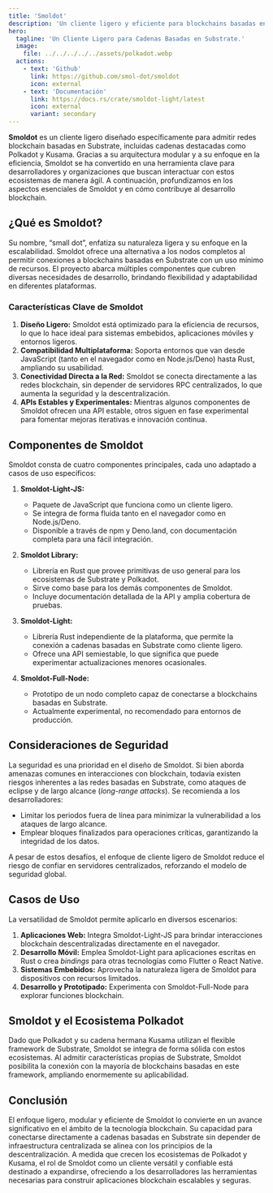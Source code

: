 ```yaml
---
title: 'Smoldot'
description: 'Un cliente ligero y eficiente para blockchains basadas en Substrate como Polkadot y Kusama, que ofrece conectividad segura y descentralizada.'
hero:
  tagline: 'Un Cliente Ligero para Cadenas Basadas en Substrate.'
  image: 
    file: ../../../../../assets/polkadot.webp
  actions:
    - text: 'Github'
      link: https://github.com/smol-dot/smoldot
      icon: external
    - text: 'Documentación'
      link: https://docs.rs/crate/smoldot-light/latest
      icon: external
      variant: secondary
---
```



**Smoldot** es un cliente ligero diseñado específicamente para admitir redes blockchain basadas en Substrate, incluidas cadenas destacadas como Polkadot y Kusama. Gracias a su arquitectura modular y a su enfoque en la eficiencia, Smoldot se ha convertido en una herramienta clave para desarrolladores y organizaciones que buscan interactuar con estos ecosistemas de manera ágil. A continuación, profundizamos en los aspectos esenciales de Smoldot y en cómo contribuye al desarrollo blockchain.

## ¿Qué es Smoldot?
Su nombre, “small dot”, enfatiza su naturaleza ligera y su enfoque en la escalabilidad. Smoldot ofrece una alternativa a los nodos completos al permitir conexiones a blockchains basadas en Substrate con un uso mínimo de recursos. El proyecto abarca múltiples componentes que cubren diversas necesidades de desarrollo, brindando flexibilidad y adaptabilidad en diferentes plataformas.

### Características Clave de Smoldot
1. **Diseño Ligero:** Smoldot está optimizado para la eficiencia de recursos, lo que lo hace ideal para sistemas embebidos, aplicaciones móviles y entornos ligeros.  
2. **Compatibilidad Multiplataforma:** Soporta entornos que van desde JavaScript (tanto en el navegador como en Node.js/Deno) hasta Rust, ampliando su usabilidad.  
3. **Conectividad Directa a la Red:** Smoldot se conecta directamente a las redes blockchain, sin depender de servidores RPC centralizados, lo que aumenta la seguridad y la descentralización.  
4. **APIs Estables y Experimentales:** Mientras algunos componentes de Smoldot ofrecen una API estable, otros siguen en fase experimental para fomentar mejoras iterativas e innovación continua.

## Componentes de Smoldot
Smoldot consta de cuatro componentes principales, cada uno adaptado a casos de uso específicos:

1. **Smoldot-Light-JS:**  
   - Paquete de JavaScript que funciona como un cliente ligero.  
   - Se integra de forma fluida tanto en el navegador como en Node.js/Deno.  
   - Disponible a través de npm y Deno.land, con documentación completa para una fácil integración.

2. **Smoldot Library:**  
   - Librería en Rust que provee primitivas de uso general para los ecosistemas de Substrate y Polkadot.  
   - Sirve como base para los demás componentes de Smoldot.  
   - Incluye documentación detallada de la API y amplia cobertura de pruebas.

3. **Smoldot-Light:**  
   - Librería Rust independiente de la plataforma, que permite la conexión a cadenas basadas en Substrate como cliente ligero.  
   - Ofrece una API semiestable, lo que significa que puede experimentar actualizaciones menores ocasionales.

4. **Smoldot-Full-Node:**  
   - Prototipo de un nodo completo capaz de conectarse a blockchains basadas en Substrate.  
   - Actualmente experimental, no recomendado para entornos de producción.

## Consideraciones de Seguridad
La seguridad es una prioridad en el diseño de Smoldot. Si bien aborda amenazas comunes en interacciones con blockchain, todavía existen riesgos inherentes a las redes basadas en Substrate, como ataques de eclipse y de largo alcance (*long-range attacks*). Se recomienda a los desarrolladores:
- Limitar los periodos fuera de línea para minimizar la vulnerabilidad a los ataques de largo alcance.  
- Emplear bloques finalizados para operaciones críticas, garantizando la integridad de los datos.  

A pesar de estos desafíos, el enfoque de cliente ligero de Smoldot reduce el riesgo de confiar en servidores centralizados, reforzando el modelo de seguridad global.

## Casos de Uso
La versatilidad de Smoldot permite aplicarlo en diversos escenarios:
1. **Aplicaciones Web:** Integra Smoldot-Light-JS para brindar interacciones blockchain descentralizadas directamente en el navegador.  
2. **Desarrollo Móvil:** Emplea Smoldot-Light para aplicaciones escritas en Rust o crea *bindings* para otras tecnologías como Flutter o React Native.  
3. **Sistemas Embebidos:** Aprovecha la naturaleza ligera de Smoldot para dispositivos con recursos limitados.  
4. **Desarrollo y Prototipado:** Experimenta con Smoldot-Full-Node para explorar funciones blockchain.

## Smoldot y el Ecosistema Polkadot
Dado que Polkadot y su cadena hermana Kusama utilizan el flexible framework de Substrate, Smoldot se integra de forma sólida con estos ecosistemas. Al admitir características propias de Substrate, Smoldot posibilita la conexión con la mayoría de blockchains basadas en este framework, ampliando enormemente su aplicabilidad.

## Conclusión
El enfoque ligero, modular y eficiente de Smoldot lo convierte en un avance significativo en el ámbito de la tecnología blockchain. Su capacidad para conectarse directamente a cadenas basadas en Substrate sin depender de infraestructura centralizada se alinea con los principios de la descentralización. A medida que crecen los ecosistemas de Polkadot y Kusama, el rol de Smoldot como un cliente versátil y confiable está destinado a expandirse, ofreciendo a los desarrolladores las herramientas necesarias para construir aplicaciones blockchain escalables y seguras.
